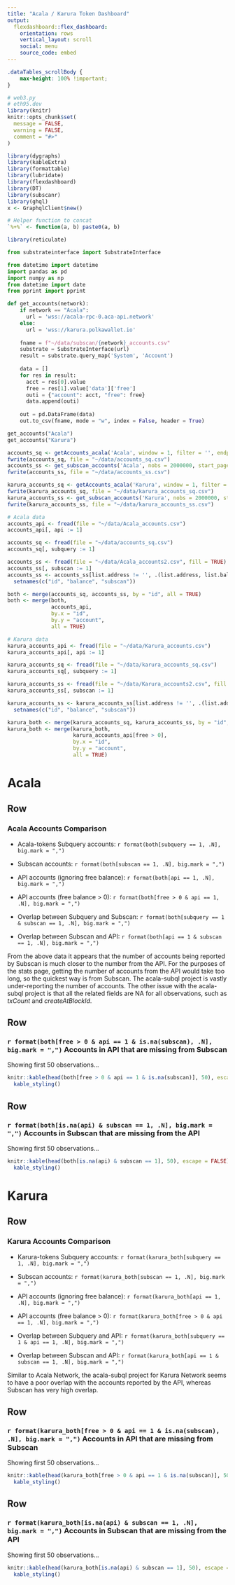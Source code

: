```yaml
---
title: "Acala / Karura Token Dashboard"
output:
  flexdashboard::flex_dashboard:
    orientation: rows
    vertical_layout: scroll
    social: menu
    source_code: embed
---
```


```css
.dataTables_scrollBody {
    max-height: 100% !important;
}
```

```r
# web3.py
# eth95.dev
library(knitr)
knitr::opts_chunk$set(
  message = FALSE,
  warning = FALSE,
  comment = "#>"
)

library(dygraphs)
library(kableExtra)
library(formattable)
library(lubridate)
library(flexdashboard)
library(DT)
library(subscanr)
library(ghql)
x <- GraphqlClient$new()

# Helper function to concat
`%+%` <- function(a, b) paste0(a, b)

library(reticulate)

```

```python
from substrateinterface import SubstrateInterface

from datetime import datetime
import pandas as pd
import numpy as np
from datetime import date
from pprint import pprint

def get_accounts(network):
    if network == "Acala":
      url = 'wss://acala-rpc-0.aca-api.network'
    else:
      url = 'wss://karura.polkawallet.io'
          
    fname = f"~/data/subscan/{network}_accounts.csv"
    substrate = SubstrateInterface(url)
    result = substrate.query_map('System', 'Account')
  
    data = []
    for res in result:
      acct = res[0].value
      free = res[1].value['data']['free']
      outi = {"account": acct, "free": free} 
      data.append(outi)
      
    out = pd.DataFrame(data)           
    out.to_csv(fname, mode = "w", index = False, header = True)

get_accounts("Acala")
get_accounts("Karura")

```

```r

accounts_sq <- getAccounts_acala('Acala', window = 1, filter = '', endpage = 2000)
fwrite(accounts_sq, file = "~/data/accounts_sq.csv")
accounts_ss <- get_subscan_accounts('Acala', nobs = 2000000, start_page = 1)
fwrite(accounts_ss, file = "~/data/accounts_ss.csv")

```

```r

karura_accounts_sq <- getAccounts_acala('Karura', window = 1, filter = '', endpage = 2000)
fwrite(karura_accounts_sq, file = "~/data/karura_accounts_sq.csv")
karura_accounts_ss <- get_subscan_accounts('Karura', nobs = 2000000, start_page = 1)
fwrite(karura_accounts_ss, file = "~/data/karura_accounts_ss.csv")
```


```r

# Acala data
accounts_api <- fread(file = "~/data/Acala_accounts.csv")
accounts_api[, api := 1]

accounts_sq <- fread(file = "~/data/accounts_sq.csv")
accounts_sq[, subquery := 1]

accounts_ss <- fread(file = "~/data/Acala_accounts2.csv", fill = TRUE)
accounts_ss[, subscan := 1]
accounts_ss <- accounts_ss[list.address != '', .(list.address, list.balance, subscan)] %>%
  setnames(c("id", "balance", "subscan"))

both <- merge(accounts_sq, accounts_ss, by = "id", all = TRUE)
both <- merge(both, 
              accounts_api,
              by.x = "id",
              by.y = "account",
              all = TRUE)

# Karura data
karura_accounts_api <- fread(file = "~/data/Karura_accounts.csv")
karura_accounts_api[, api := 1]

karura_accounts_sq <- fread(file = "~/data/karura_accounts_sq.csv")
karura_accounts_sq[, subquery := 1]

karura_accounts_ss <- fread(file = "~/data/Karura_accounts2.csv", fill = TRUE)
karura_accounts_ss[, subscan := 1]

karura_accounts_ss <- karura_accounts_ss[list.address != '', .(list.address, list.balance, subscan)] %>%
  setnames(c("id", "balance", "subscan"))

karura_both <- merge(karura_accounts_sq, karura_accounts_ss, by = "id", all = TRUE)
karura_both <- merge(karura_both, 
                     karura_accounts_api[free > 0],
                     by.x = "id",
                     by.y = "account",
                     all = TRUE)

```

# Acala {.tabset}

Row
----

### Acala Accounts Comparison

* Acala-tokens Subquery accounts: `r format(both[subquery == 1, .N], big.mark = ",")`

* Subscan accounts: `r format(both[subscan == 1, .N], big.mark = ",")`

* API accounts (ignoring free balance): `r format(both[api == 1, .N], big.mark = ",")`

* API accounts (free balance > 0): `r format(both[free > 0 & api == 1, .N], big.mark = ",")`

* Overlap between Subquery and Subscan: `r format(both[subquery == 1 & subscan == 1, .N], big.mark = ",")`

* Overlap between Subscan and API: `r format(both[api == 1 & subscan == 1, .N], big.mark = ",")`

From the above data it appears that the number of accounts being reported by Subscan is much closer to the number from the API.  For the purposes of the stats page, getting the number of accounts from the API would take too long, so the quickest way is from Subscan.  The acala-subql project is vastly under-reporting the number of accounts.  The other issue with the acala-subql project is that all the related fields are NA for all observations, such as *txCount* and *createAtBlockId*.

Row
----

### `r format(both[free > 0 & api == 1 & is.na(subscan), .N], big.mark = ",")` Accounts in API that are missing from Subscan

Showing first 50 observations...
```r

knitr::kable(head(both[free > 0 & api == 1 & is.na(subscan)], 50), escape = FALSE) %>%
  kable_styling()

```


Row
----

### `r format(both[is.na(api) & subscan == 1, .N], big.mark = ",")` Accounts in Subscan that are missing from the API

Showing first 50 observations...
```r

knitr::kable(head(both[is.na(api) & subscan == 1], 50), escape = FALSE) %>%
  kable_styling()

```

# Karura {.tabset}

Row
----

### Karura Accounts Comparison

* Karura-tokens Subquery accounts: `r format(karura_both[subquery == 1, .N], big.mark = ",")`

* Subscan accounts: `r format(karura_both[subscan == 1, .N], big.mark = ",")`

* API accounts (ignoring free balance): `r format(karura_both[api == 1, .N], big.mark = ",")`

* API accounts (free balance > 0): `r format(karura_both[free > 0 & api == 1, .N], big.mark = ",")`

* Overlap between Subquery and API: `r format(karura_both[subquery == 1 & api == 1, .N], big.mark = ",")`

* Overlap between Subscan and API: `r format(karura_both[api == 1 & subscan == 1, .N], big.mark = ",")`

Similar to Acala Network, the acala-subql project for Karura Network seems to have a poor overlap with the accounts reported by the API, whereas Subscan has very high overlap.  

Row
----

### `r format(karura_both[free > 0 & api == 1 & is.na(subscan), .N], big.mark = ",")` Accounts in API that are missing from Subscan

Showing first 50 observations...
```r

knitr::kable(head(karura_both[free > 0 & api == 1 & is.na(subscan)], 50), escape = FALSE) %>%
  kable_styling()

```


Row
----

### `r format(karura_both[is.na(api) & subscan == 1, .N], big.mark = ",")` Accounts in Subscan that are missing from the API

Showing first 50 observations...
```r

knitr::kable(head(karura_both[is.na(api) & subscan == 1], 50), escape = FALSE) %>%
  kable_styling()

```


